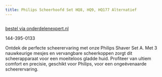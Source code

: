 ```yaml
---
title: Philips Scheerhoofd Set HQ8, HQ9, HQ177 Alternatief
---
```



<Image src={imageProduct} width={imageProduct.width} alt="" />

[bestel via onderdelenexpert.nl](https://www.onderdelenexpert.nl/philips-scheerhoofd-set-sh50-met-lock-wings-hq8)

144-395-0133

Ontdek de perfecte scheerervaring met onze Philips Shaver Set A. Met 3 nauwkeurige mesjes en vervangbare scheerkoppen zorgt dit scheerapparaat voor een moeiteloos gladde huid. Profiteer van ultiem comfort en precisie, geschikt voor Philips, voor een ongeëvenaarde scheerervaring.
